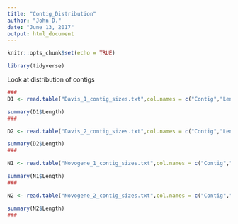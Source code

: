 ```yaml
---
title: "Contig_Distribution"
author: "John D."
date: "June 13, 2017"
output: html_document
---
```


```r
knitr::opts_chunk$set(echo = TRUE)
```

```r
library(tidyverse)
```

Look at distribution of contigs

```r
###
D1 <- read.table("Davis_1_contig_sizes.txt",col.names = c("Contig","Length"))

summary(D1$Length)
###

D2 <- read.table("Davis_2_contig_sizes.txt",col.names = c("Contig","Length"))

summary(D2$Length)
###

N1 <- read.table("Novogene_1_contig_sizes.txt",col.names = c("Contig","Length"))

summary(N1$Length)
###

N2 <- read.table("Novogene_2_contig_sizes.txt",col.names = c("Contig","Length"))

summary(N2$Length)
###
```


